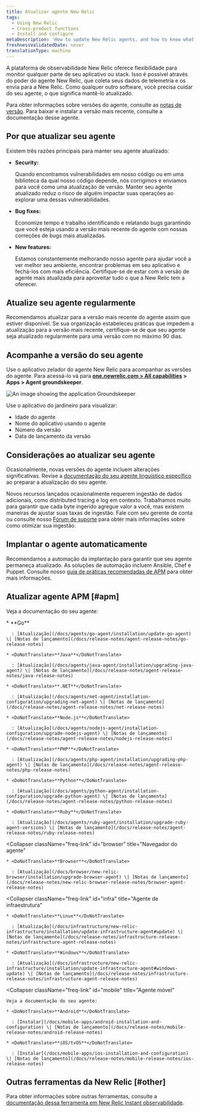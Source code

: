 ```yaml
---
title: Atualizar agente New Relic
tags:
  - Using New Relic
  - Cross-product functions
  - Install and configure
metaDescription: 'How to update New Relic agents, and how to know what version of agent you have.'
freshnessValidatedDate: never
translationType: machine
---
```



A plataforma de observabilidade New Relic oferece flexibilidade para monitor qualquer parte de seu aplicativo ou stack. Isso é possível através do poder do agente New Relic, que coleta seus dados de telemetria e os envia para a New Relic. Como qualquer outro software, você precisa cuidar do seu agente, o que significa mantê-lo atualizado.

Para obter informações sobre versões do agente, consulte as [notas de versão](/docs/release-notes). Para baixar e instalar a versão mais recente, consulte a documentação desse agente.

## Por que atualizar seu agente

Existem três razões principais para manter seu agente atualizado:

* <DoNotTranslate>**Security:**</DoNotTranslate>

  Quando encontramos vulnerabilidades em nosso código ou em uma biblioteca da qual nosso código depende, nós corrigimos e enviamos para você como uma atualização de versão. Manter seu agente atualizado reduz o risco de alguém impactar suas operações ao explorar uma dessas vulnerabilidades.

* <DoNotTranslate>**Bug fixes:**</DoNotTranslate>

  Economize tempo e trabalho identificando e relatando bugs garantindo que você esteja usando a versão mais recente do agente com nossas correções de bugs mais atualizadas.

* <DoNotTranslate>**New features:**</DoNotTranslate>

  Estamos constantemente melhorando nosso agente para ajudar você a ver melhor seu ambiente, encontrar problemas em seu aplicativo e fechá-los com mais eficiência. Certifique-se de estar com a versão de agente mais atualizada para aproveitar tudo o que a New Relic tem a oferecer.

## Atualize seu agente regularmente

Recomendamos atualizar para a versão mais recente do agente assim que estiver disponível. Se sua organização estabeleceu práticas que impedem a atualização para a versão mais recente, certifique-se de que seu agente seja atualizado regularmente para uma versão com no máximo 90 dias.

## Acompanhe a versão do seu agente

Use o aplicativo zelador do agente New Relic para acompanhar as versões do agente. Para acessá-lo vá para <DoNotTranslate>**[one.newrelic.com > All capabilities](https://one.newrelic.com/all-capabilities) > Apps > Agent groundskeeper**</DoNotTranslate>.

<img
  title="Groundskeeper"
  alt="An image showing the application Groundskeeper"
  src={apmGroundskeeperApp}
/>

Use o aplicativo do jardineiro para visualizar:

* Idade do agente
* Nome do aplicativo usando o agente
* Número da versão
* Data de lançamento da versão

## Considerações ao atualizar seu agente

Ocasionalmente, novas versões do agente incluem alterações significativas. Revise a [documentação do seu agente linguístico específico](/docs/new-relic-solutions/new-relic-one/install-configure/compatibility-requirements-new-relic-agents-products/) ao preparar a atualização do seu agente.

Novos recursos lançados ocasionalmente requerem ingestão de dados adicionais, como distributed tracing e log em contexto. Trabalhamos muito para garantir que cada byte ingerido agregue valor a você, mas existem maneiras de ajustar suas taxas de ingestão. Fale com seu gerente de conta ou consulte nosso [Fórum de suporte](https://discuss.newrelic.com) para obter mais informações sobre como otimizar sua ingestão.

## Implantar o agente automaticamente

Recomendamos a automação da implantação para garantir que seu agente permaneça atualizado. As soluções de automação incluem Ansible, Chef e Puppet. Consulte nosso [guia de práticas recomendadas de APM](/docs/new-relic-solutions/best-practices-guides/full-stack-observability/apm-best-practices-guide/#agents-current) para obter mais informações.

## Atualizar agente APM [#apm]

Veja a documentação do seu agente:

<CollapserGroup>
  <Collapser
    className="freq-link"
    id="apm"
    title="Agentes APM"
  >
    * <DoNotTranslate>**Go**</DoNotTranslate>

      : [Atualização](/docs/agents/go-agent/installation/update-go-agent) \| [Notas de lançamento](/docs/release-notes/agent-release-notes/go-release-notes)

    * <DoNotTranslate>**Java**</DoNotTranslate>

      : [Atualização](/docs/agents/java-agent/installation/upgrading-java-agent) \| [Notas de lançamento](/docs/release-notes/agent-release-notes/java-release-notes)

    * <DoNotTranslate>**.NET**</DoNotTranslate>

      : [Atualização](/docs/agents/net-agent/installation-configuration/upgrading-net-agent) \| [Notas de lançamento](/docs/release-notes/agent-release-notes/net-release-notes)

    * <DoNotTranslate>**Node.js**</DoNotTranslate>

      : [Atualização](/docs/agents/nodejs-agent/installation-configuration/upgrade-nodejs-agent) \| [Notas de lançamento](/docs/release-notes/agent-release-notes/nodejs-release-notes)

    * <DoNotTranslate>**PHP**</DoNotTranslate>

      : [Atualização](/docs/agents/php-agent/installation/upgrading-php-agent) \| [Notas de lançamento](/docs/release-notes/agent-release-notes/php-release-notes)

    * <DoNotTranslate>**Python**</DoNotTranslate>

      : [Atualização](/docs/agents/python-agent/installation-configuration/upgrade-python-agent) \| [Notas de lançamento](/docs/release-notes/agent-release-notes/python-release-notes)

    * <DoNotTranslate>**Ruby**</DoNotTranslate>

      : [Atualização](/docs/agents/ruby-agent/installation/upgrade-ruby-agent-versions) \| [Notas de lançamento](/docs/release-notes/agent-release-notes/ruby-release-notes)
  </Collapser>

  <Collapser
    className="freq-link"
    id="browser"
    title="Navegador do agente"
  >
    * <DoNotTranslate>**Browser**</DoNotTranslate>

      : [Atualização](/docs/browser/new-relic-browser/installation/upgrade-browser-agent) \| [Notas de lançamento](/docs/release-notes/new-relic-browser-release-notes/browser-agent-release-notes)
  </Collapser>

  <Collapser
    className="freq-link"
    id="infra"
    title="Agente de infraestrutura"
  >
    * <DoNotTranslate>**Linux**</DoNotTranslate>

      : [Atualização](/docs/infrastructure/new-relic-infrastructure/installation/update-infrastructure-agent#update) \| [Notas de lançamento](/docs/release-notes/infrastructure-release-notes/infrastructure-agent-release-notes)

    * <DoNotTranslate>**Windows**</DoNotTranslate>

      : [Atualização](/docs/infrastructure/new-relic-infrastructure/installation/update-infrastructure-agent#windows-update) \| [Notas de lançamento](/docs/release-notes/infrastructure-release-notes/infrastructure-agent-release-notes)
  </Collapser>

  <Collapser
    className="freq-link"
    id="mobile"
    title="Agente móvel"
  >
    Veja a documentação do seu agente:

    * <DoNotTranslate>**Android**</DoNotTranslate>

      : [Instalar](/docs/mobile-apps/android-installation-and-configuration) \| [Notas de lançamento](/docs/release-notes/mobile-release-notes/android-release-notes)

    * <DoNotTranslate>**iOS/tvOS**</DoNotTranslate>

      : [Instalar](/docs/mobile-apps/ios-installation-and-configuration) \| [Notas de lançamento](/docs/release-notes/mobile-release-notes/ios-release-notes)
  </Collapser>
</CollapserGroup>

## Outras ferramentas da New Relic [#other]

Para obter informações sobre outras ferramentas, consulte a [documentação dessa ferramenta em New Relic Instant observabilidade](https://newrelic.com/instant-observability/).